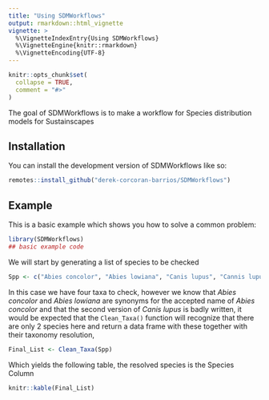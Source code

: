 ```yaml
---
title: "Using SDMWorkflows"
output: rmarkdown::html_vignette
vignette: >
  %\VignetteIndexEntry{Using SDMWorkflows}
  %\VignetteEngine{knitr::rmarkdown}
  %\VignetteEncoding{UTF-8}
---
```


```r
knitr::opts_chunk$set(
  collapse = TRUE,
  comment = "#>"
)
```

The goal of SDMWorkflows is to make a workflow for Species distribution models for Sustainscapes

## Installation

You can install the development version of SDMWorkflows like so:

``` r
remotes::install_github("derek-corcoran-barrios/SDMWorkflows")
```

## Example

This is a basic example which shows you how to solve a common problem:

```r
library(SDMWorkflows)
## basic example code
```

We will start by generating a list of species to be checked

```r
Spp <- c("Abies concolor", "Abies lowiana", "Canis lupus", "Cannis lupus")
```

In this case we have four taxa to check, however we know that *Abies concolor* and *Abies lowiana* are synonyms for the accepted name of *Abies concolor* and that the second version of *Canis lupus* is badly written, it would be expected that the `Clean_Taxa()` function will recognize that there are only 2 species here and return a data frame with these together with their taxonomy resolution,

```r
Final_List <- Clean_Taxa(Spp)
```

Which yields the following table, the resolved species is the Species Column

```r
knitr::kable(Final_List)
```

